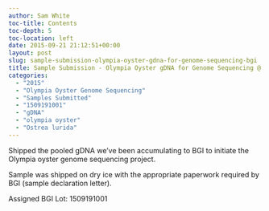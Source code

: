 ```yaml
---
author: Sam White
toc-title: Contents
toc-depth: 5
toc-location: left
date: 2015-09-21 21:12:51+00:00
layout: post
slug: sample-submission-olympia-oyster-gdna-for-genome-sequencing-bgi
title: Sample Submission - Olympia Oyster gDNA for Genome Sequencing @ BGI
categories:
  - "2015"
  - "Olympia Oyster Genome Sequencing"
  - "Samples Submitted"
  - "1509191001"
  - "gDNA"
  - "olympia oyster"
  - "Ostrea lurida"
---
```


Shipped the pooled gDNA we've been accumulating to BGI to initiate the Olympia oyster genome sequencing project.

Sample was shipped on dry ice with the appropriate paperwork required by BGI (sample declaration letter).

Assigned BGI Lot: 1509191001
